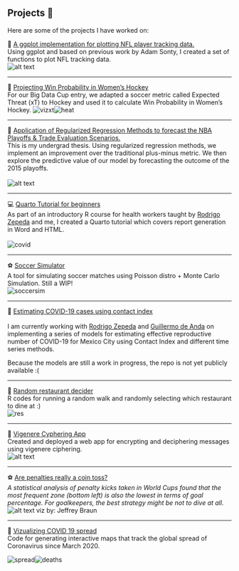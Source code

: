 
## Projects 🧪

Here are some of the projects I have worked on:

🏈 [A ggplot implementation for plotting NFL player tracking data.](https://www.kaggle.com/code/pablollanderos33/generate-play-animations-with-ggplot)
<br> 
Using ggplot and based on previous work by Adam Sonty, I created a set of functions to plot NFL tracking data.  
![alt text](imgs/play.gif)

***


🏒 [Projecting Win Probability in Women's Hockey](https://github.com/Echeney17/BigDataCup2021/blob/main/bdc_WP.pdf)
<br> 
For our Big Data Cup entry, we adapted a soccer metric called Expected Threat (xT) to Hockey and used it to calculate Win Probability in Women's Hockey. 
![vizxt](https://github.com/pablolopez2733/BigDataCup/blob/main/Pablo/playviz.png?raw=true)![heat](https://github.com/pablolopez2733/BigDataCup/blob/main/nxt.png?raw=true)

***


🏀 [Application of Regularized Regression Methods to forecast the NBA Playoffs & Trade Evaluation Scenarios.](https://github.com/pablolopez2733/NBA-Forecast/blob/main/reports/Tesis_PabloLopezLanderos.pdf)
<br> 
This is my undergrad thesis. Using regularized regression methods, we implement an improvement over the traditional plus-minus metric. We then explore the predictive value of our model by forecasting the outcome of the 2015 playoffs.
<br> 
<br> 
![alt text](imgs/warrtable.png)

***

💻 [Quarto Tutorial for beginners](https://github.com/pablolopez2733/NBA-Forecast/blob/main/reports/Tesis_PabloLopezLanderos.pdf)
<br> 
As part of an introductory R course for health workers taught by [Rodrigo Zepeda](https://twitter.com/RodZepeda) and me, I created a Quarto tutorial which covers report generation in Word and HTML. 
<br> 
<br> 
![covid](https://pablolopez2733.github.io/Quarto-Tutorial/Reporte1_files/figure-html/unnamed-chunk-3-1.png){fig-align="center"}

***


⚽ [Soccer Simulator](https://github.com/pablolopez2733/NBA-Forecast/blob/main/reports/Tesis_PabloLopezLanderos.pdf)
<br> 
A tool for simulating soccer matches using Poisson distro + Monte Carlo Simulation. Still a WIP!
<br> 
![soccersim](https://github.com/pablolopez2733/Soccer_Simulator/blob/main/Soccer_Sim_V2/plots/cluster_fig.png?raw=true)

***

🦠 [Estimating COVID-19 cases using contact index](https://github.com/pablolopez2733/NBA-Forecast/blob/main/reports/Tesis_PabloLopezLanderos.pdf)
<br> 
<br> 
I am currently working with [Rodrigo Zepeda](https://twitter.com/RodZepeda) and [Guillermo de Anda](https://twitter.com/gdeandajauregui) on implementing a series of models for estimating effective reproductive number of COVID-19 for Mexico City using Contact Index and different time series methods.
<br> 

Because the models are still a work in progress, the repo is not yet publicly available :(

***

🍜 [Random restaurant decider](https://github.com/pablolopez2733/NBA-Forecast/blob/main/reports/Tesis_PabloLopezLanderos.pdf)
<br> 
R codes for running a random walk and randomly selecting which restaurant to dine at :)
<br> 
![res](https://github.com/pablolopez2733/Restaurant-Random-Walk/raw/main/race_res.gif){fig-align="center"}

***

🔐 [Vigenere Cyphering App](https://github.com/pablolopez2733/NBA-Forecast/blob/main/reports/Tesis_PabloLopezLanderos.pdf)
<br> 
Created and deployed a web app for encrypting and deciphering messages using vigenere ciphering.
<br> 
![alt text](imgs/vig.png)

***


⚽ [Are penalties really a coin toss?](https://github.com/pablolopez2733/NBA-Forecast/blob/main/reports/Tesis_PabloLopezLanderos.pdf)
<br> 
*A statistical analysis of penalty kicks taken in World Cups found that the most frequent zone (bottom left) is also the lowest in terms of goal percentage. For goalkeepers, the best strategy might be not to dive at all.*
![alt text](imgs/pviz.png)
viz by: Jeffrey Braun

***

🦠 [Vizualizing COVID 19 spread](https://github.com/pablolopez2733/NBA-Forecast/blob/main/reports/Tesis_PabloLopezLanderos.pdf)
<br> 
Code for generating interactive maps that track the global spread of Coronavirus since March 2020.


![spread](https://github.com/pablolopez2733/Covid-19-Data/blob/master/cases.png?raw=true)![deaths](https://github.com/pablolopez2733/Covid-19-Data/blob/master/deaths.png?raw=true)


